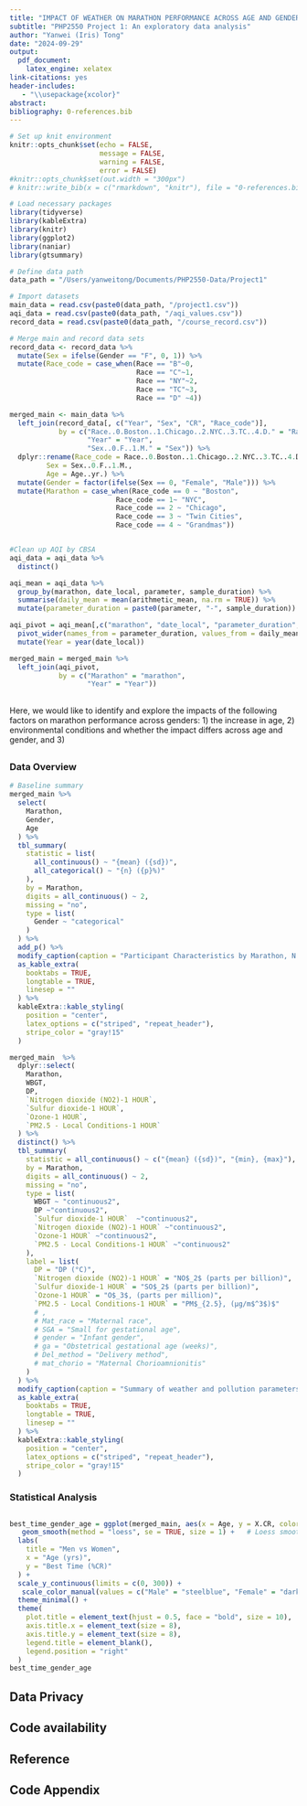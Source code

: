 ```yaml
---
title: "IMPACT OF WEATHER ON MARATHON PERFORMANCE ACROSS AGE AND GENDER"
subtitle: "PHP2550 Project 1: An exploratory data analysis"
author: "Yanwei (Iris) Tong"
date: "2024-09-29"
output: 
  pdf_document:
    latex_engine: xelatex
link-citations: yes
header-includes:
   - "\\usepackage{xcolor}"
abstract: 
bibliography: 0-references.bib
---
```


```r
# Set up knit environment
knitr::opts_chunk$set(echo = FALSE, 
                      message = FALSE, 
                      warning = FALSE, 
                      error = FALSE)
#knitr::opts_chunk$set(out.width = "300px")
# knitr::write_bib(x = c("rmarkdown", "knitr"), file = "0-references.bib")

# Load necessary packages
library(tidyverse)
library(kableExtra)
library(knitr)
library(ggplot2)
library(naniar)
library(gtsummary)

# Define data path
data_path = "/Users/yanweitong/Documents/PHP2550-Data/Project1"

# Import datasets
main_data = read.csv(paste0(data_path, "/project1.csv"))
aqi_data = read.csv(paste0(data_path, "/aqi_values.csv"))
record_data = read.csv(paste0(data_path, "/course_record.csv"))
```

```r
# Merge main and record data sets
record_data <- record_data %>%
  mutate(Sex = ifelse(Gender == "F", 0, 1)) %>%
  mutate(Race_code = case_when(Race == "B"~0,
                               Race == "C"~1,
                               Race == "NY"~2,
                               Race == "TC"~3,
                               Race == "D" ~4))

merged_main <- main_data %>%
  left_join(record_data[, c("Year", "Sex", "CR", "Race_code")], 
            by = c("Race..0.Boston..1.Chicago..2.NYC..3.TC..4.D." = "Race_code", 
                   "Year" = "Year",
                   "Sex..0.F..1.M." = "Sex")) %>%
  dplyr::rename(Race_code = Race..0.Boston..1.Chicago..2.NYC..3.TC..4.D.,
         Sex = Sex..0.F..1.M.,
         Age = Age..yr.) %>%
  mutate(Gender = factor(ifelse(Sex == 0, "Female", "Male"))) %>%
  mutate(Marathon = case_when(Race_code == 0 ~ "Boston",
                          Race_code == 1~ "NYC",
                          Race_code == 2 ~ "Chicago",
                          Race_code == 3 ~ "Twin Cities",
                          Race_code == 4 ~ "Grandmas")) 


#Clean up AQI by CBSA
aqi_data = aqi_data %>% 
  distinct()

aqi_mean = aqi_data %>%
  group_by(marathon, date_local, parameter, sample_duration) %>%
  summarise(daily_mean = mean(arithmetic_mean, na.rm = TRUE)) %>%
  mutate(parameter_duration = paste0(parameter, "-", sample_duration)) 

aqi_pivot = aqi_mean[,c("marathon", "date_local", "parameter_duration", "daily_mean")] %>%
  pivot_wider(names_from = parameter_duration, values_from = daily_mean) %>%
  mutate(Year = year(date_local))

merged_main = merged_main %>% 
  left_join(aqi_pivot, 
            by = c("Marathon" = "marathon",
                   "Year" = "Year"))
```


## \textcolor{orange}{INTRODUCTION}
Here, we would like to identify and explore the impacts of the following factors on marathon performance across genders: 1) the increase in age, 2) environmental conditions and whether the impact differs across age and gender, and 3) 

## \textcolor{orange}{METHODS}
### Data Overview
```r
# Baseline summary
merged_main %>%
  select(
    Marathon,
    Gender, 
    Age
  ) %>%
  tbl_summary(
    statistic = list(
      all_continuous() ~ "{mean} ({sd})",
      all_categorical() ~ "{n} ({p}%)"
    ),
    by = Marathon,
    digits = all_continuous() ~ 2,
    missing = "no",
    type = list(
      Gender ~ "categorical"
    )
  ) %>%
  add_p() %>%
  modify_caption(caption = "Participant Characteristics by Marathon, N = {N}") %>%
  as_kable_extra(
    booktabs = TRUE,
    longtable = TRUE,
    linesep = ""
  ) %>%
  kableExtra::kable_styling(
    position = "center",
    latex_options = c("striped", "repeat_header"),
    stripe_color = "gray!15"
  )

```

```r
merged_main  %>%
  dplyr::select(
    Marathon,
    WBGT,
    DP,
    `Nitrogen dioxide (NO2)-1 HOUR`,
    `Sulfur dioxide-1 HOUR`,
    `Ozone-1 HOUR`,
    `PM2.5 - Local Conditions-1 HOUR`
  ) %>%
  distinct() %>%
  tbl_summary(
    statistic = all_continuous() ~ c("{mean} ({sd})", "{min}, {max}"),
    by = Marathon,
    digits = all_continuous() ~ 2,
    missing = "no",
    type = list(
      WBGT ~ "continuous2",
      DP ~"continuous2",
      `Sulfur dioxide-1 HOUR`  ~"continuous2",
      `Nitrogen dioxide (NO2)-1 HOUR` ~"continuous2",
      `Ozone-1 HOUR` ~"continuous2",
      `PM2.5 - Local Conditions-1 HOUR` ~"continuous2"
    ),
    label = list(
      DP = "DP (°C)",
      `Nitrogen dioxide (NO2)-1 HOUR` = "NO$_2$ (parts per billion)",
      `Sulfur dioxide-1 HOUR` = "SO$_2$ (parts per billion)",
      `Ozone-1 HOUR` = "O$_3$, (parts per million)",
      `PM2.5 - Local Conditions-1 HOUR` = "PM$_{2.5}, (μg/m$^3$)$"
      # ,
      # Mat_race = "Maternal race",
      # SGA = "Small for gestational age",
      # gender = "Infant gender",
      # ga = "Obstetrical gestational age (weeks)",
      # Del_method = "Delivery method",
      # mat_chorio = "Maternal Chorioamnionitis"
    )
  ) %>%
  modify_caption(caption = "Summary of weather and pollution parameters across five marathons, N = {N}") %>%
  as_kable_extra(
    booktabs = TRUE,
    longtable = TRUE,
    linesep = ""
  ) %>%
  kableExtra::kable_styling(
    position = "center",
    latex_options = c("striped", "repeat_header"),
    stripe_color = "gray!15"
  )

```



### Statistical Analysis

## \textcolor{orange}{RESULTS}

```r
best_time_gender_age = ggplot(merged_main, aes(x = Age, y = X.CR, color = Gender)) +
   geom_smooth(method = "loess", se = TRUE, size = 1) +   # Loess smoothing with 95% CI
  labs(
    title = "Men vs Women",
    x = "Age (yrs)",
    y = "Best Time (%CR)"
  ) +
  scale_y_continuous(limits = c(0, 300)) +  
   scale_color_manual(values = c("Male" = "steelblue", "Female" = "darkred")) + 
  theme_minimal() + 
  theme(
    plot.title = element_text(hjust = 0.5, face = "bold", size = 10),
    axis.title.x = element_text(size = 8),
    axis.title.y = element_text(size = 8),
    legend.title = element_blank(), 
    legend.position = "right" 
  )
best_time_gender_age
```



## \textcolor{orange}{CONCLUSION}


## \textcolor{orange}{DISCUSSION}


\pagebreak
## Data Privacy

## Code availability

## Reference


\pagebreak
## **Code Appendix**
```r
```


